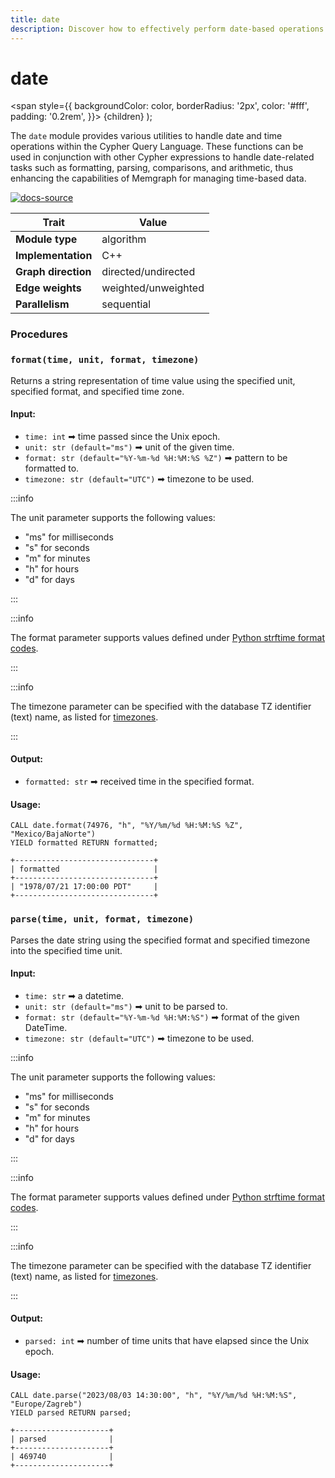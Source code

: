 ```yaml
---
title: date
description: Discover how to effectively perform date-based operations in your graph data with Memgraph's Date class. Also, check out our documentation to learn how to manipulate and better contextualize dates in your data. 
---
```



# date

  <span
    style={{
      backgroundColor: color,
      borderRadius: '2px',
      color: '#fff',
      padding: '0.2rem',
    }}>
    {children}
  </span>
);

The `date` module provides various utilities to handle date and time operations within the Cypher Query Language. These functions can be used in conjunction with other Cypher expressions to handle date-related tasks such as formatting, parsing, comparisons, and arithmetic, thus enhancing the capabilities of Memgraph for managing time-based data.

[![docs-source](https://img.shields.io/badge/source-date-FB6E00?logo=github&style=for-the-badge)](https://github.com/memgraph/mage/tree/main/python/date.py)

| Trait               | Value                                                 |
| ------------------- | ----------------------------------------------------- |
| **Module type**     | algorithm  |
| **Implementation**  | C++        |
| **Graph direction** | directed/undirected |
| **Edge weights**    | weighted/unweighted |
| **Parallelism**     | sequential |

### Procedures

### `format(time, unit, format, timezone)`

Returns a string representation of time value using the specified unit, specified format, and specified time zone.

#### Input:

- `time: int` ➡ time passed since the Unix epoch.
- `unit: str (default="ms")` ➡ unit of the given time.
- `format: str (default="%Y-%m-%d %H:%M:%S %Z")` ➡ pattern to be formatted to.
- `timezone: str (default="UTC")` ➡ timezone to be used.

:::info

The unit parameter supports the following values:
- "ms" for milliseconds
- "s" for seconds
- "m" for minutes
- "h" for hours
- "d" for days

:::

:::info

The format parameter supports values defined under [Python strftime format codes](https://docs.python.org/3/library/datetime.html#strftime-and-strptime-format-codes).

:::

:::info

The timezone parameter can be specified with the database TZ identifier (text) name, as listed for [timezones](https://en.wikipedia.org/wiki/List_of_tz_database_time_zones).

:::

#### Output:

- `formatted: str` ➡ received time in the specified format.

#### Usage:

```cypher
CALL date.format(74976, "h", "%Y/%m/%d %H:%M:%S %Z", "Mexico/BajaNorte") 
YIELD formatted RETURN formatted;
```

```plaintext
+-------------------------------+
| formatted                     |
+-------------------------------+
| "1978/07/21 17:00:00 PDT"     |
+-------------------------------+
```


### `parse(time, unit, format, timezone)`

Parses the date string using the specified format and specified timezone into the specified time unit.

#### Input:

- `time: str` ➡ a datetime.
- `unit: str (default="ms")` ➡ unit to be parsed to.
- `format: str (default="%Y-%m-%d %H:%M:%S")` ➡ format of the given DateTime.
- `timezone: str (default="UTC")` ➡ timezone to be used.

:::info

The unit parameter supports the following values:
- "ms" for milliseconds
- "s" for seconds
- "m" for minutes
- "h" for hours
- "d" for days

:::

:::info

The format parameter supports values defined under [Python strftime format codes](https://docs.python.org/3/library/datetime.html#strftime-and-strptime-format-codes).

:::

:::info

The timezone parameter can be specified with the database TZ identifier (text) name, as listed for [timezones](https://en.wikipedia.org/wiki/List_of_tz_database_time_zones).

:::

#### Output:

- `parsed: int` ➡ number of time units that have elapsed since the Unix epoch.

#### Usage:

```cypher
CALL date.parse("2023/08/03 14:30:00", "h", "%Y/%m/%d %H:%M:%S", "Europe/Zagreb") 
YIELD parsed RETURN parsed;
```

```plaintext
+---------------------+
| parsed              |
+---------------------+
| 469740              |
+---------------------+
```